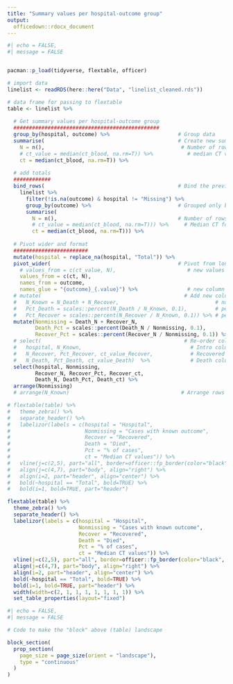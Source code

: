 ```yaml
---
title: "Summary values per hospital-outcome group"
output: 
  officedown::rdocx_document
---
```



```r
#| echo = FALSE,
#| message = FALSE


pacman::p_load(tidyverse, flextable, officer)

# import data
linelist <- readRDS(here::here("Data", "linelist_cleaned.rds"))

# data frame for passing to flextable
table <- linelist %>% 
  
  # Get summary values per hospital-outcome group
  ###############################################
  group_by(hospital, outcome) %>%                      # Group data
  summarise(                                           # Create new summary columns of indicators of interest
    N = n(),                                            # Number of rows per hospital-outcome group     
    # ct_value = median(ct_blood, na.rm=T)) %>%           # median CT value per group
    ct = median(ct_blood, na.rm=T)) %>%
  
  # add totals
  ############
  bind_rows(                                           # Bind the previous table with this mini-table of totals
    linelist %>% 
      filter(!is.na(outcome) & hospital != "Missing") %>%
      group_by(outcome) %>%                            # Grouped only by outcome, not by hospital    
      summarise(
        N = n(),                                       # Number of rows for whole dataset     
        # ct_value = median(ct_blood, na.rm=T))) %>%     # Median CT for whole dataset
        ct = median(ct_blood, na.rm=T))) %>%
  
  # Pivot wider and format
  ########################
  mutate(hospital = replace_na(hospital, "Total")) %>% 
  pivot_wider(                                         # Pivot from long to wide
    # values_from = c(ct_value, N),                       # new values are from ct and count columns
    values_from = c(ct, N),
    names_from = outcome,
    names_glue = "{outcome}_{.value}") %>%                # new column names are from outcomes
  # mutate(                                              # Add new columns
  #   N_Known = N_Death + N_Recover,                               # number with known outcome
  #   Pct_Death = scales::percent(N_Death / N_Known, 0.1),         # percent cases who died (to 1 decimal)
  #   Pct_Recover = scales::percent(N_Recover / N_Known, 0.1)) %>% # percent who recovered (to 1 decimal)
  mutate(Nonmissing = Death_N + Recover_N,
         Death_Pct = scales::percent(Death_N / Nonmissing, 0.1),
         Recover_Pct = scales::percent(Recover_N / Nonmissing, 0.1)) %>%
  # select(                                              # Re-order columns
  #   hospital, N_Known,                                   # Intro columns
  #   N_Recover, Pct_Recover, ct_value_Recover,            # Recovered columns
  #   N_Death, Pct_Death, ct_value_Death)  %>%             # Death columns
  select(hospital, Nonmissing,
         Recover_N, Recover_Pct, Recover_ct,
         Death_N, Death_Pct, Death_ct) %>%
  arrange(Nonmissing)
  # arrange(N_Known)                                    # Arrange rows from lowest to highest (Total row at bottom)

# flextable(table) %>%
#   theme_zebra() %>%
#   separate_header() %>%
#   labelizor(labels = c(hospital = "Hospital",
#                        Nonmissing = "Cases with known outcome",
#                        Recover = "Recovered",
#                        Death = "Died",
#                        Pct = "% of cases",
#                        ct = "Median CT values")) %>%
#   vline(j=c(2,5), part="all", border=officer::fp_border(color="black", width=1)) %>%
#   align(j=c(4,7), part="body", align="right") %>%
#   align(i=2, part="header", align="center") %>%
#   bold(~hospital == "Total", bold=TRUE) %>%
#   bold(i=1, bold=TRUE, part="header") 

flextable(table) %>%
  theme_zebra() %>%
  separate_header() %>%
  labelizor(labels = c(hospital = "Hospital",
                       Nonmissing = "Cases with known outcome",
                       Recover = "Recovered",
                       Death = "Died",
                       Pct = "% of cases",
                       ct = "Median CT values")) %>%
  vline(j=c(2,5), part="all", border=officer::fp_border(color="black", width=1)) %>%
  align(j=c(4,7), part="body", align="right") %>%
  align(i=2, part="header", align="center") %>%
  bold(~hospital == "Total", bold=TRUE) %>%
  bold(i=1, bold=TRUE, part="header") %>%
  width(width=c(2, 1, 1, 1, 1, 1, 1, 1)) %>%
  set_table_properties(layout="fixed")

```

```r
#| echo = FALSE,
#| message = FALSE

# Code to make the "block" above (table) landscape

block_section(
  prop_section(
    page_size = page_size(orient = "landscape"),
    type = "continuous"
  )
)
```